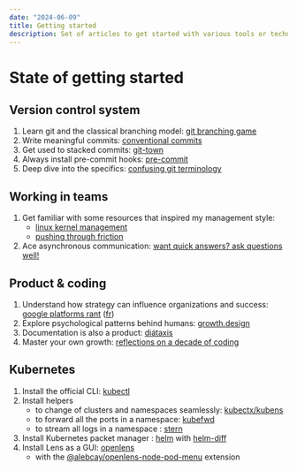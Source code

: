 ```yaml
---
date: "2024-06-09"
title: Getting started
description: Set of articles to get started with various tools or technologies.
---
```


# State of getting started

## Version control system

1. Learn git and the classical branching model: [git branching game](https://learngitbranching.js.org)
1. Write meaningful commits: [conventional commits](https://www.conventionalcommits.org/en/v1.0.0/)
1. Get used to stacked commits: [git-town](https://www.git-town.com)
1. Always install pre-commit hooks: [pre-commit](https://pre-commit.com)
1. Deep dive into the specifics: [confusing git terminology](https://jvns.ca/blog/2023/11/01/confusing-git-terminology/)

## Working in teams

1. Get familiar with some resources that inspired my management style:
   - [linux kernel management](https://www.kernel.org/doc/html/latest/process/management-style.html)
   - [pushing through friction](https://blog.danielna.com/talks/pushing-through-friction/)
1. Ace asynchronous communication: [want quick answers? ask questions well!](https://quick-answers.kronis.dev)

## Product & coding

1. Understand how strategy can influence organizations and success: [google platforms rant](https://gist.github.com/chitchcock/1281611) ([fr](https://medium.com/l-âge-de-la-multitude/amazon-google-facebook-l-art-de-la-guerre-à-l-âge-de-la-multitude-4994faa2c43))
1. Explore psychological patterns behind humans: [growth.design](https://growth.design/case-studies)
1. Documentation is also a product: [diátaxis](https://diataxis.fr)
1. Master your own growth: [reflections on a decade of coding](https://www.scattered-thoughts.net/writing/reflections-on-a-decade-of-coding/)

## Kubernetes

1. Install the official CLI: [kubectl](https://github.com/kubernetes/kubectl)
1. Install helpers
   - to change of clusters and namespaces seamlessly: [kubectx/kubens](https://github.com/ahmetb/kubectx)
   - to forward all the ports in a namespace: [kubefwd](https://github.com/txn2/kubefwd)
   - to stream all logs in a namespace : [stern](https://github.com/stern/stern)
1. Install Kubernetes packet manager : [helm](https://github.com/helm/helm) with [helm-diff](https://github.com/databus23/helm-diff)
1. Install Lens as a GUI: [openlens](https://github.com/MuhammedKalkan/OpenLens)
   - with the [@alebcay/openlens-node-pod-menu](https://github.com/alebcay/openlens-node-pod-menu) extension
